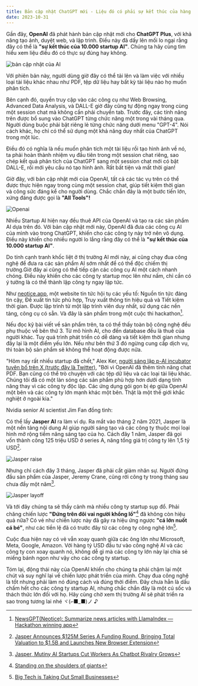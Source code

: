 ```yaml
---
title: Bản cập nhật ChatGPT mới - Liệu đó có phải sự kết thúc của hàng nghìn startup AI?
date: 2023-10-31
---
```



Gần đây, **OpenAI** đã phát hành bản cập nhật mới cho **ChatGPT Plus**, với khả năng tạo ảnh, duyệt web, và lập trình. Điều này đã dấy lên mối lo ngại rằng đây có thể là **"sự kết thúc của 10.000 startup AI"**. Chúng ta hãy cùng tìm hiểu xem liệu điều đó có thực sự đúng hay không.

![bản cập nhật của AI](/images/2023/openaiupdate.jpg)

Với phiên bản này, người dùng giờ đây có thể tải lên và làm việc với nhiều loại tài liệu khác nhau như PDF, tệp dữ liệu hay bất kỳ tài liệu nào họ muốn phân tích.

Bên cạnh đó, quyền truy cập vào các công cụ như Web Browsing, Advanced Data Analysis, và DALL-E giờ đây cũng tự động ngay trong cùng một session chat mà không cần phải chuyển tab. Trước đây, các tính năng trên được bổ sung vào ChatGPT từng chức năng một trong vài tháng qua. Người dùng buộc phải bật riêng lẻ từng chức năng dưới menu "GPT-4". Nói cách khác, họ chỉ có thể sử dụng một khả năng duy nhất của ChatGPT trong một lúc.

Điều đó có nghĩa là nếu muốn phân tích một tài liệu rồi tạo hình ảnh về nó, ta phải hoàn thành nhiệm vụ đầu tiên trong một session chat riêng, sao chép kết quả phân tích của ChatGPT sang một session chat mới có bật DALL-E, rồi mới yêu cầu nó tạo hình ảnh. Rất bất tiện và mất thời gian!

Giờ đây, với bản cập nhật mới của OpenAI, tất cả các tác vụ trên có thể được thực hiện ngay trong cùng một session chat, giúp tiết kiệm thời gian và công sức đáng kể cho người dùng. Chắc chắn đây là một bước tiến lớn, xứng đáng được gọi là **"All Tools"!**

![Openai](/images/2023/openai.jpg)

Nhiều Startup AI hiện nay đều thuê API của OpenAI và tạo ra các sản phẩm AI dựa trên đó. Với bản cập nhật mới này, OpenAI đã đưa các công cụ AI của mình vào trong ChatGPT, khiến cho các công ty này trở nên vô dụng. Điều này khiến cho nhiều người lo lắng rằng đây có thể là **"sự kết thúc của 10.000 startup AI"**.

Do tính cạnh tranh khốc liệt ở thị trường AI mới này, ai cũng chạy đua công nghệ để đưa ra các sản phẩm AI sớm nhất để có thể độc chiếm thị trường.Giờ đây ai cũng có thể tiếp cận các công cụ AI một cách nhanh chóng. Điều này khiến cho các công ty startup mọc lên như nấm, chỉ cần có ý tưởng là có thể thành lập công ty ngay lập tức.

Như [neotice.app](https://www.neotice.app/), một website tin tức hội tụ các yếu tố: Nguồn tin tức đáng tin cậy, Đề xuất tin tức phù hợp, Truy xuất thông tin hiệu quả và Tiết kiệm thời gian. Được lập trình từ một lập trình viên duy nhất, sử dụng các nền tảng, công cụ có sẵn. Và đây là sản phẩm trong một cuộc thi hackathon[^easystartup].

<div className="flex justify-center">
  <div className="w-full lg:w-3/4">
    <TwitterTweetEmbed tweetId="1718706088743424388" />
  </div>
</div>

Nếu đọc kỹ bài viết về sản phẩm trên, ta có thể thấy toàn bộ công nghệ đều phụ thuộc về bên thứ 3. Từ mô hình AI, cho đến database đều là thuê của người khác. Tuy quá trình phát triển có dễ dàng và tiết kiệm thời gian nhưng đây lại là một điểm yếu lớn. Nếu như bên thứ 3 đó ngừng cung cấp dịch vụ, thì toàn bộ sản phẩm sẽ không thể hoạt động được nữa.

"Hôm nay rất nhiều startup đã chết," Alex Ker, [người sáng lập p-AI incubator tuyên bố trên X (trước đây là Twitter)](https://twitter.com/thealexker/status/1718445317559902371), "Bởi vì OpenAI đã thêm tính năng chat PDF. Bạn cũng có thể trò chuyện với các tệp dữ liệu và các loại tài liệu khác. Chúng tôi đã có một làn sóng các sản phẩm phù hợp hơn dưới dạng tính năng thay vì các công ty độc lập. Các ứng dụng gói gọn bị ép giữa OpenAI một bên và các công ty lớn mạnh khác một bên. Thật là một thế giới khắc nghiệt ở ngoài kia."

Nvidia senior AI scientist Jim Fan đồng tình:

<div className="flex justify-center">
  <div className="w-full lg:w-3/4">
    <TwitterTweetEmbed tweetId="1718637140748505283" />
  </div>
</div>

Có thể lấy **Jasper AI** ra làm ví dụ. Ra mắt vào tháng 2 năm 2021, Jasper là một nền tảng nội dung AI giúp người sáng tạo và các công ty thuộc mọi loại hình mở rộng tiềm năng sáng tạo của họ. Cách đây 1 năm, Jasper đã gọi vốn thành công 125 triệu USD ở series A, nâng tổng giá trị công ty lên 1,5 tỷ USD[^jasperraise].

[^jasperraise]: [Jasper Announces \$125M Series A Funding Round, Bringing Total Valuation to \$1.5B and Launches New Browser Extension](https://www.prnewswire.com/news-releases/jasper-announces-125m-series-a-funding-round-bringing-total-valuation-to-1-5b-and-launches-new-browser-extension-301651733.html)

![Jasper raise](/images/2023/jasperraise.png)

Nhưng chỉ cách đây 3 tháng, Jasper đã phải cắt giảm nhân sự. Người đứng đầu sản phẩm của Jasper, Jeremy Crane, cũng rời công ty trong tháng sau chưa đầy một năm[^jasperout].
[^jasperout]: [Jasper, Mutiny AI Startups Cut Workers As Chatbot Rivalry Grows](https://www.theinformation.com/briefings/jasper-mutiny-ai-startups-cut-workers-as-chatbot-rivalry-grows)

![Jasper layoff](/images/2023/jasperout.png)

Và tới đây chúng ta sẽ thấy cảnh mà nhiều công ty startup sụp đổ. Phải chăng chiến lược **"Đứng trên đôi vai người khổng lồ"**[^stepongiant] đã không còn hiệu quả nữa? Có vẻ như chiến lược này đã gây ra hiệu ứng ngược **"cá lớn nuốt cá bé"**, như các tiền lệ đã có trước đây từ các công ty công nghệ lớn[^bigtech].

Cuộc đua hiện nay có vẻ vẫn xoay quanh giữa các ông lớn như Microsoft, Meta, Google, Amazon. Với hàng tỷ USD đầu tư vào công nghệ AI và các công ty con xoay quanh nó, không dễ gì mà các công ty lớn này lại chia sẻ miếng bánh ngon như vậy cho các công ty startup.

Tóm lại, động thái này của OpenAI khiến cho chúng ta phải chậm lại một chút và suy nghĩ lại về chiến lược phát triển của mình. Chạy đua công nghệ là tốt nhưng phải làm nó đúng cách và đúng thời điểm. Đây chưa hẳn là dấu chấm hết cho các công ty startup AI, nhưng chắc chắn đây là một cú sốc và thách thức lớn đối với họ. Hãy cùng chờ xem thị trường AI sẽ phát triển ra sao trong tương lai nhé ヾ(⌐■_■)ノ ♪

[^stepongiant]: [Standing on the shoulders of giants](https://en.wikipedia.org/wiki/Standing_on_the_shoulders_of_giants)
[^bigtech]: [Big Tech is Taking Out Small Businesses](https://www.business.org/business/big-tech-small-business/)
[^easystartup]: [NewsGPT(Neotice): Summarize news articles with LlamaIndex — Hackathon winning app](https://blog.llamaindex.ai/newsgpt-neotice-summarize-news-articles-with-llamaindex-hackathon-winning-app-9d7c8bcf9f11)
